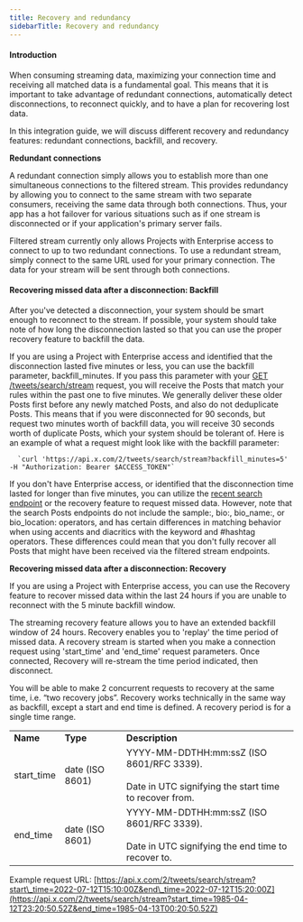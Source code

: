 ```yaml
---
title: Recovery and redundancy
sidebarTitle: Recovery and redundancy
---
```


#### Introduction

When consuming streaming data, maximizing your connection time and receiving all matched data is a fundamental goal. This means that it is important to take advantage of redundant connections, automatically detect disconnections, to reconnect quickly, and to have a plan for recovering lost data.

In this integration guide, we will discuss different recovery and redundancy features: redundant connections, backfill, and recovery.
 

**Redundant connections**

A redundant connection simply allows you to establish more than one simultaneous connections to the filtered stream. This provides redundancy by allowing you to connect to the same stream with two separate consumers, receiving the same data through both connections. Thus, your app has a hot failover for various situations such as if one stream is disconnected or if your application's primary server fails.

Filtered stream currently only allows Projects with Enterprise access to connect to up to two redundant connections. To use a redundant stream, simply connect to the same URL used for your primary connection. The data for your stream will be sent through both connections.

#### Recovering missed data after a disconnection: Backfill

After you've detected a disconnection, your system should be smart enough to reconnect to the stream. If possible, your system should take note of how long the disconnection lasted so that you can use the proper recovery feature to backfill the data. 

If you are using a Project with Enterprise access and identified that the disconnection lasted five minutes or less, you can use the backfill parameter, backfill_minutes. If you pass this parameter with your [GET /tweets/search/stream](/x-api/posts/filtered-stream#get-2-tweets-search-stream) request, you will receive the Posts that match your rules within the past one to five minutes. We generally deliver these older Posts first before any newly matched Posts, and also do not deduplicate Posts. This means that if you were disconnected for 90 seconds, but request two minutes worth of backfill data, you will receive 30 seconds worth of duplicate Posts, which your system should be tolerant of. Here is an example of what a request might look like with the backfill parameter:

      `curl 'https://api.x.com/2/tweets/search/stream?backfill_minutes=5' -H "Authorization: Bearer $ACCESS_TOKEN"`


If you don't have Enterprise access, or identified that the disconnection time lasted for longer than five minutes, you can utilize the [recent search endpoint](/x-api/posts/search/introduction) or the recovery feature to request missed data. However, note that the search Posts endpoints do not include the sample:, bio:, bio_name:, or bio_location: operators, and has certain differences in matching behavior when using accents and diacritics with the keyword and #hashtag operators. These differences could mean that you don't fully recover all Posts that might have been received via the filtered stream endpoints. 

**Recovering missed data after a disconnection: Recovery**

If you are using a Project with Enterprise access, you can use the Recovery feature to recover missed data within the last 24 hours if you are unable to reconnect with the 5 minute backfill window.

The streaming recovery feature allows you to have an extended backfill window of 24 hours. Recovery enables you to 'replay' the time period of missed data. A recovery stream is started when you make a connection request using 'start\_time' and 'end\_time' request parameters. Once connected, Recovery will re-stream the time period indicated, then disconnect.  

You will be able to make 2 concurrent requests to recovery at the same time, i.e. “two recovery jobs”. Recovery works technically in the same way as backfill, except a start and end time is defined. A recovery period is for a single time range.

|     |     |     |
| :--- | :--- | :--- |
| **Name** | **Type** | **Description** |
| start_time | date (ISO 8601) | YYYY-MM-DDTHH:mm:ssZ (ISO 8601/RFC 3339).<br/><br/>Date in UTC signifying the start time to recover from. |
| end_time | date (ISO 8601) | YYYY-MM-DDTHH:mm:ssZ (ISO 8601/RFC 3339).<br/><br/>Date in UTC signifying the end time to recover to. |


Example request URL: [https://api.x.com/2/tweets/search/stream?start\_time=2022-07-12T15:10:00Z&end\_time=2022-07-12T15:20:00Z](https://api.x.com/2/tweets/search/stream?start_time=1985-04-12T23:20:50.52Z&end_time=1985-04-13T00:20:50.52Z)